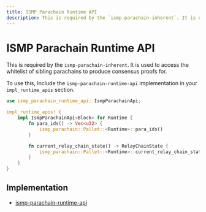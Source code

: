 ```yaml
---
title: ISMP Parachain Runtime API
description: This is required by the `ismp-parachain-inherent`. It is used to access the whitelist of sibling parachains to produce consensus proofs for.
---
```


# ISMP Parachain Runtime API

This is required by the `ismp-parachain-inherent`. It is used to access the whitelist of sibling parachains to produce consensus proofs for. 

To use this, Include the `ismp-parachain-runtime-api` implementation in your `impl_runtime_apis` section.

```rust showLineNumbers [runtime.rs]
use ismp_parachain_runtime_api::IsmpParachainApi;

impl_runtime_apis! {
    impl IsmpParachainApi<Block> for Runtime {
        fn para_ids() -> Vec<u32> {
            ismp_parachain::Pallet::<Runtime>::para_ids()
        }

        fn current_relay_chain_state() -> RelayChainState {
            ismp_parachain::Pallet::<Runtime>::current_relay_chain_state()
        }
    }
}
```

## Implementation

 - [ismp-parachain-runtime-api](https://github.com/polytope-labs/hyperbridge/blob/main/modules/ismp/clients/parachain/runtime-api/src/lib.rs)